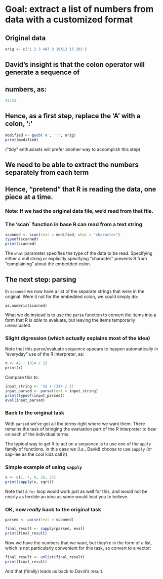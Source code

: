 # Goal: extract a list of numbers from data with a customized format

## Original data

```r

orig <- c('1 2 3 4A7 9 10A12 13 201')

```
## David's insight is that the colon operator will generate a sequence of
## numbers, as:

```r

42:52

```

## Hence, as a first step, replace the 'A' with a colon, ':'

```r

modified <- gsub('A', ':', orig)
print(modified)


```

("tidy" enthusiasts will prefer another way to accomplish this step)


## We need to be able to extract the numbers separately from each term
## Hence, "pretend" that R is reading the data, one piece at a time.

### Note: If we had the original data file, we'd read from that file.

### The 'scan` function in base R can read from a text string

```r

scanned <- scan(text = modified, what = "character")
typeof(scanned)
print(scanned)

```

The `what` parameter specifies the type of the data to be read.  Specifying
either a null string or explicitly specifying "character" prevents R from
"complaining" about the embedded colon.

## The next step: parsing

In `scanned` we now have a list of the separate strings that were in the
original.  Were it not for the embedded colon, we could simply do:

`as.numeric(scanned)`

What we do instead is to use the `parse` function to convert the items into a
form that R is *able* to evaluate, but leaving the items temporarily
unevaluated.

### Slight digression (which actually explains most of the idea)

Note that this parse/evaluate sequence appears to happen automatically in
"everyday" use of the R interpreter, as:

```r

x <- 42 + (314 / 2)
print(x)

```

Compare this to:

```r

input_string <- '42 + (314 / 2)'
input_parsed <- parse(text = input_string)
print(typeof(input_parsed))
eval(input_parsed)

```

### Back to the original task

With `parsed` we've got all the terms right where we want them.  There remains
the task of bringing the evaluation part of the R interpreter to bear on each
of the individual terms.

The typical way to get R to act on a sequence is to use one of the `apply`
family of functions.  In this case we (i.e., David)  choose to use `sapply`
(or sap-lee as the cool kids call it).

### Simple example of using `sapply`

```r

x <- c(1, 4, 9, 16, 25)
print(sapply(x, sqrt))

```

Note that a `for` loop would work just as well for this, and would not be
nearly as terrible an idea as some would lead you to believe.

### OK, now *really* back to the original task

```r

parsed <- parse(text = scanned)

final_result <- sapply(parsed, eval)
print(final_result)


```

Now we have the numbers that we want, but they're in the form of a list, which
is not particularly convenient for this task, so convert to a vector:

```r

final_result <- unlist(final_result)
print(final_result)

```

And that (finally) leads us back to David's result.

